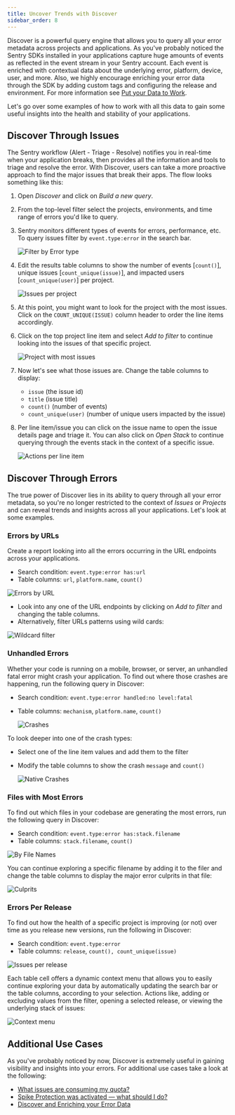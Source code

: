 ```yaml
---
title: Uncover Trends with Discover
sidebar_order: 8
---
```

Discover is a powerful query engine that allows you to query all your error metadata across projects and applications. As you've probably noticed the Sentry SDKs installed in your applications capture huge amounts of events as reflected in the event stream in your Sentry account. Each event is enriched with contextual data about the underlying error, platform, device, user, and more. Also, we highly encourage enriching your error data through the SDK by adding custom tags and configuring the release and environment. For more information see [Put your Data to Work](/guides/enrich-data/).

Let's go over some examples of how to work with all this data to gain some useful insights into the health and stability of your applications.

## Discover Through Issues

The Sentry workflow (Alert - Triage - Resolve) notifies you in real-time when your application breaks, then provides all the information and tools to triage and resolve the error. With Discover, users can take a more proactive approach to find the major issues that break their apps. The flow looks something like this:

1. Open _Discover_ and click on _Build a new query_.

2. From the top-level filter select the projects, environments, and time range of errors you'd like to query.

3. Sentry monitors different types of events for errors, performance, etc. To query issues filter by `event.type:error` in the search bar.

    ![Filter by Error type](004.png)

4. Edit the results table columns to show the number of events [`count()`], unique issues [`count_unique(issue)`], and impacted users [`count_unique(user)`] per project.

    ![Issues per project](001.png)

5. At this point, you might want to look for the project with the most issues. Click on the `COUNT_UNIQUE(ISSUE)` column header to order the line items accordingly.

6. Click on the top project line item and select _Add to filter_ to continue looking into the issues of that specific project.

    ![Project with most issues](002.png)

7. Now let's see what those issues are. Change the table columns to display:
    * `issue` (the issue id)
    * `title` (issue title)
    * `count()` (number of events)
    * `count_unique(user)` (number of unique users impacted by the issue)

8. Per line item/issue you can click on the issue name to open the issue details page and triage it. You can also click on _Open Stack_ to continue querying through the events stack in the context of a specific issue.

    ![Actions per line item](003.png)

## Discover Through Errors

The true power of Discover lies in its ability to query through all your error metadata, so you're no longer restricted to the context of _Issues_ or _Projects_ and can reveal trends and insights across all your applications. Let's look at some examples.

### Errors by URLs

Create a report looking into all the errors occurring in the URL endpoints across your applications.

* Search condition: `event.type:error has:url`
* Table columns: `url`, `platform.name`, `count()`

![Errors by URL](005.png)

* Look into any one of the URL endpoints by clicking on _Add to filter_ and changing the table columns.
* Alternatively, filter URLs patterns using wild cards:

![Wildcard filter](009.png)

### Unhandled Errors

Whether your code is running on a mobile, browser, or server, an unhandled fatal error might crash your application. To find out where those crashes are happening, run the following query in Discover:

* Search condition: `event.type:error handled:no level:fatal`
* Table columns: `mechanism`, `platform.name`, `count()`

    ![Crashes](006.png)

To look deeper into one of the crash types:

* Select one of the line item values and add them to the filter
* Modify the table columns to show the crash `message` and `count()`

    ![Native Crashes](007.png)

### Files with Most Errors

To find out which files in your codebase are generating the most errors, run the following query in Discover:

* Search condition: `event.type:error has:stack.filename`
* Table columns: `stack.filename`, `count()`

![By File Names](010.png)

You can continue exploring a specific filename by adding it to the filer and change the table columns to display the major error culprits in that file:

![Culprits](008.png)

### Errors Per Release

To find out how the health of a specific project is improving (or not) over time as you release new versions, run the following in Discover:

* Search condition: `event.type:error`
* Table columns: `release`, `count(), count_unique(issue)`

![Issues per release](012.png)

Each table cell offers a dynamic context menu that allows you to easily continue exploring your data by automatically updating the search bar or the table columns, according to your selection. Actions like, adding or excluding values from the filter, opening a selected release, or viewing the underlying stack of issues:

![Context menu](013.png)

## Additional Use Cases

As you've probably noticed by now, Discover is extremely useful in gaining visibility and insights into your errors. For additional use cases take a look at the following:

* [What issues are consuming my quota?](/accounts/quotas/manage-event-stream-guide/#-what-issues-are-consuming-my-quota)
* [Spike Protection was activated — what should I do?](/accounts/quotas/manage-event-stream-guide/#-spike-protection-was-activated--what-should-i-do)
* [Discover and Enriching your Error Data](/guides/enrich-data/#discover)
